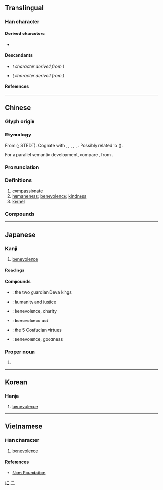 {{also|忈}}
{{character info/new}}
==Translingual==
{{stroke order|strokes=4}}

===Han character===
{{Han char|rn=9|rad=人|as=02|sn=4|four=21210|canj=OMM|ids=⿰亻二}}

====Derived characters====
* {{l|mul|[[𣲚]], [[𣏴]], [[𭸹]], [[𥄰]], [[𫴮]], [[𠣒]], [[芢]], [[𬿎]], [[𦓍]], [[𡛉]], [[佞]]}}

====Descendants====
* {{l|ja|に}} ''({{w|Hiragana}} character derived from {{w|Man'yōgana}})''
* {{l|ja|ニ}} ''({{w|Katakana}} character derived from {{w|Man'yōgana}})''

====References====
{{Han ref|kx=0091.070|dkj=00349|dj=0193.010|hdz=10107.010|uh=4EC1}}

[[Category:Han characters from which hiragana were derived|に]]
[[Category:Han characters from which katakana were derived|ニ]]

----

==Chinese==
{{zh-forms|alt=𡰥,忎,忈}}

===Glyph origin===
{{Han etym}}
{{Han compound|人|二|ls=psc|c1=p|c2=s}}

===Etymology===
From {{inh|zh|sit-pro|*s/k-niŋ||heart; brain; mind}} ({{zh-ref|Schuessler, 2007}}; STEDT). Cognate with {{cog|nmf|ning||mind}}, {{cog|mni|tr=puk '''ning'''|t=heart; mind}}, {{cog|kfk|tr=stiŋ|t=heart}}, {{cog|grt|taning||brain}}, {{cog|acn|nhaiqlom|'''nhaiq'''lom|heart}}, {{cog|bzi|tr=nɯŋ ba|t=heart}}. Possibly related to {{cog|bo|ཉིང||pith, essence}} ({{zh-ref|Schuessler, 2007}}).

For a parallel semantic development, compare {{cog|bo|སྙིང་རྗེ||compassion; kindness; mercy}}, from {{cog|bo|སྙིང||heart; mind}}.

===Pronunciation===
{{zh-pron
|m=rén
|c=jan4
|h=
|mn=qz,tp,xm:lîn/kh,zz:jîn
|mn-t=ring5
|w=
|mc=y
|oc=y
|ma=
|cat=a,n
}}

===Definitions===
{{zh-hanzi}}

# [[compassionate]]
# [[humaneness]]; [[benevolence]]; [[kindness]]
# [[kernel]]

===Compounds===
{{zh-der|居仁由義|仁者|仁兄|依仁|仁風|仁壽|仁至義盡|仁言利博|仁德|仁愛|仁者樂山|仁政|宅心仁慈|仁洽|仁宇|不仁不義|仁愛之家|仁尊|仁丹|仁民愛物|志士仁人|宋襄之仁|仁瑞|仁智互見|仁義道德|婦人之仁|仁弟|大仁大義|仁術|履仁蹈義|壯烈成仁|仁厚|仁君|仁人志士|剛愎不仁|宋仁宗|仁心仁術|安仁鬢秋|宅心仁厚|仁義之師|一視同仁|同仁|仁心|仁人君子|仁慈|不仁|大仁|仁昭法外|仁惠|寬仁大度|布德施仁|仁聲|冠道履仁|仁王|奉揚仁風|仁恕|仁澤|仁人|仁孝|假仁假義|仁波切|尸鳩之仁|亞麻仁油|仁義|施仁布德|杏仁粉|杏仁茶|發政施仁|敦仁|種仁|施仁布恩|砂仁|積德累仁|桃仁|瞳仁|歸仁|求仁得仁|核仁|法外施仁|當仁不讓|瓜子仁|煦仁孑義|為富不仁|為仁不富|杏仁槽|杏仁|瓜仁|成仁|果仁|殘暴不仁|殷有三仁|止戈興仁|欖仁樹|成仁取義|松仁|杏仁豆腐|智仁勇|殺身成仁|施仁布澤|杏仁油|知水仁山|苡仁|觀過知仁|薏苡仁|絕仁棄義|見仁見知|麻仁|聖手仁心|至仁|麻痺不仁|麻木不仁|見智見仁|義粟仁漿|里仁為美|輔仁大學|純仁|見仁見智|蝦仁|薏仁|仁和坪|烏圖美仁|達仁|仁武}}

----

==Japanese==

===Kanji===
{{ja-kanji|grade=6|rs=人02}}

# [[benevolence]]

====Readings====
{{ja-readings
|goon=に, にん
|kanon=じん
|nanori=きみ, く, さと, しのぶ, じ, と, のり, ひと, ひとし, ひろ, ひろし, まこと, まさ, まさし, やす, よし
}}

====Compounds====
{{der-top|Compounds}}
* {{ja-r|仁王|におう}}: the two guardian Deva kings
* {{ja-r|仁義|じんぎ}}: humanity and justice
* {{ja-r|仁愛|じんあい}}: benevolence, charity
* {{ja-r|仁術|じんじゅつ}}: benevolence act
* {{ja-r|仁義礼智信|じんぎれいちしん}}: the 5 Confucian virtues
* {{ja-r|仁徳|じんとく}}: benevolence, goodness
{{der-bottom}}

===Proper noun===
{{ja-pos|ひとし|proper|じん|まさし}}

# {{given name|male|lang=ja}}

----

==Korean==

===Hanja===
{{ko-hanja|hangeul=인|rv=in|mr=in}}

# [[benevolence]]

----

==Vietnamese==

===Han character===
{{vi-hantu|[[nhân]], [[nhơn]]|rs=人02}}

# [[benevolence]]

====References====
* [http://nomfoundation.org/common/nom_details.php?codepoint=4ec1 Nom Foundation]